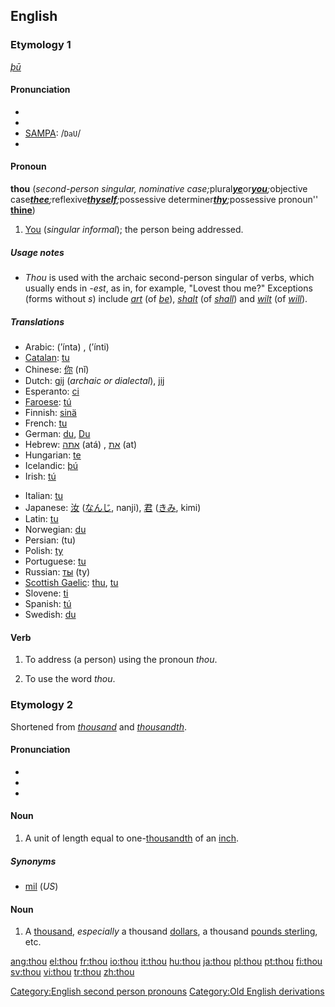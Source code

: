 {{wikipedia|dab=thou (disambiguation)|thou}}
==English==

{{rank|asked|soon|almost|217|thou|full|country|course}}

===Etymology 1===
{{OE.}} ''[[þū]]''

====Pronunciation====
*{{enPR|''th''ou}}
*{{IPA|/ðaʊ/}}
*[[SAMPA]]: /<tt>DaU</tt>/
*{{audio|en-us-thou.ogg|Audio (US)}}

====Pronoun====
{{wikipedia}}
'''thou''' (''second-person singular, nominative case; ''plural'' '''[[ye]]''' ''or'' '''[[you]]'''; ''objective case'' '''[[thee]]'''; ''reflexive'' '''[[thyself]]'''; ''possessive determiner'' '''[[thy]]'''; ''possessive pronoun'' '''[[thine]]''')

# {{context|archaic|or|dialectal}} [[you|You]] (''singular informal''); the person being addressed.

=====Usage notes=====
*''Thou'' is used with the archaic second-person singular of verbs, which usually ends in ''-est'', as in, for example, "Lovest thou me?" Exceptions (forms without ''s'') include ''[[art#Verb|art]]'' (of ''[[be]]''), ''[[shalt]]'' (of ''[[shall]]'') and ''[[wilt]]'' (of ''[[will#Verb|will]]'').

=====Translations=====
{{trans-top}}
*Arabic: {{ARchar|[[أنت]]}} (’ínta) {{m}}, {{ARchar|[[أنت]]}} (’ínti) {{f}}
*[[Catalan]]: [[tu#Catalan|tu]]
*Chinese: [[你]] (nǐ)
*Dutch: [[gij]] (''archaic or dialectal''), [[jij]]
*Esperanto: [[ci]]
*[[Faroese]]: [[tú]]
*Finnish: [[sinä]]
*French: [[tu#French|tu]]
*German: [[du]], [[Du]]
*Hebrew: [[אתה]] (atá) {{m}}, [[את]] (at) {{f}}
*Hungarian: [[te#Hungarian|te]]
*Icelandic: [[þú#Icelandic|þú]]
*Irish: [[tú#Irish|tú]]
{{trans-mid}}
*Italian: [[tu#Italian|tu]]
*Japanese: [[汝]] ([[なんじ]], nanji), [[君]] ([[きみ]], kimi)
*Latin: [[tu#Latin|tu]]
*Norwegian: [[du]]
*Persian: {{FAchar|[[تو]]}} (tu)
*Polish: [[ty]]
*Portuguese: [[tu#Portuguese|tu]]
*Russian: [[ты]] (ty)
*[[Scottish Gaelic]]: [[thu]], [[tu#Scottish Gaelic|tu]]
*Slovene: [[ti#Slovene|ti]]
*Spanish: [[tú#Spanish|tú]]
*Swedish: [[du#Swedish|du]]
{{trans-bottom}}

====Verb====
{{en-verb}}

# {{transitive}} To address (a person) using the pronoun ''thou''.
# {{intransitive}} To use the word ''thou''.

===Etymology 2===
Shortened from ''[[thousand]]'' and ''[[thousandth]]''.

====Pronunciation====
*{{enPR|thou}}
*{{IPA|/θaʊ/}}
*{{SAMPA|/TaU/}}

====Noun====
{{en-noun}}

# {{UK}} A unit of length equal to one-[[thousandth]] of an [[inch]].

=====Synonyms=====
*[[mil]] (''US'')

====Noun====
{{en-noun|pl=thou}}

# {{slang}} A [[thousand]], ''especially'' a thousand [[dollar]]s, a thousand [[pound sterling|pounds sterling]], etc.

[[Category:English second person pronouns]]
[[Category:Old English derivations]]

[[ang:thou]]
[[el:thou]]
[[fr:thou]]
[[io:thou]]
[[it:thou]]
[[hu:thou]]
[[ja:thou]]
[[pl:thou]]
[[pt:thou]]
[[fi:thou]]
[[sv:thou]]
[[vi:thou]]
[[tr:thou]]
[[zh:thou]]